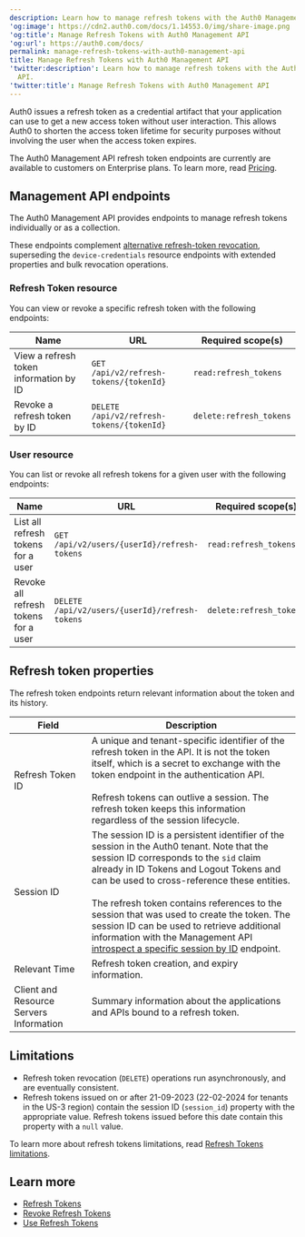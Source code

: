 ```yaml
---
description: Learn how to manage refresh tokens with the Auth0 Management API.
'og:image': https://cdn2.auth0.com/docs/1.14553.0/img/share-image.png
'og:title': Manage Refresh Tokens with Auth0 Management API
'og:url': https://auth0.com/docs/
permalink: manage-refresh-tokens-with-auth0-management-api
title: Manage Refresh Tokens with Auth0 Management API
'twitter:description': Learn how to manage refresh tokens with the Auth0 Management
  API.
'twitter:title': Manage Refresh Tokens with Auth0 Management API
---
```

Auth0 issues a <Tooltip tip="Refresh Token: Token used to obtain a renewed Access Token without forcing users to log in again." cta="View Glossary" href="/glossary?term=refresh+token">refresh token</Tooltip> as a credential artifact that your application can use to get a new <Tooltip tip="Refresh Token: Token used to obtain a renewed Access Token without forcing users to log in again." cta="View Glossary" href="/glossary?term=access+token">access token</Tooltip> without user interaction. This allows Auth0 to shorten the access token lifetime for security purposes without involving the user when the access token expires.

<Callout icon="file-lines" color="#0EA5E9" iconType="regular">

The Auth0 Management API refresh token endpoints are currently are available to customers on Enterprise plans. To learn more, read [Pricing](https://auth0.com/pricing).

</Callout>

## Management API endpoints

The Auth0 <Tooltip tip="Management API: A product to allow customers to perform administrative tasks." cta="View Glossary" href="/glossary?term=Management+API">Management API</Tooltip> provides endpoints to manage refresh tokens individually or as a collection.

These endpoints complement [alternative refresh-token revocation](/docs/secure/tokens/refresh-tokens/revoke-refresh-tokens), superseding the `device-credentials` resource endpoints with extended properties and bulk revocation operations.

### Refresh Token resource

You can view or revoke a specific refresh token with the following endpoints:

<table class="table"><thead>
<tr>
<th><strong>Name</strong></th>
<th><strong>URL</strong></th>
<th><strong>Required scope(s)</strong></th>
</tr>
</thead>
<tbody>
<tr>
<td>View a refresh token information by ID</td>
<td><code>GET /api/v2/refresh-tokens/{tokenId}</code></td>
<td><code>read:refresh_tokens</code></td>
</tr>
<tr>
<td>Revoke a refresh token by ID</td>
<td><code>DELETE /api/v2/refresh-tokens/{tokenId}</code></td>
<td><code>delete:refresh_tokens</code></td>
</tr>
</tbody>
</table>

### User resource

You can list or revoke all refresh tokens for a given user with the following endpoints:

<table class="table"><thead>
<tr>
<th><strong>Name</strong></th>
<th><strong>URL</strong></th>
<th><strong>Required scope(s)</strong></th>
</tr>
</thead>
<tbody>
<tr>
<td>List all refresh tokens for a user</td>
<td><code>GET /api/v2/users/{userId}/refresh-tokens</code></td>
<td><code>read:refresh_tokens</code></td>
</tr>
<tr>
<td>Revoke all refresh tokens for a user</td>
<td><code>DELETE /api/v2/users/{userId}/refresh-tokens</code></td>
<td><code>delete:refresh_tokens</code></td>
</tr>
</tbody>
</table>

## Refresh token properties

The refresh <Tooltip tip="Token Endpoint: Endpoint on the Authorization Server that is used to programmatically request tokens." cta="View Glossary" href="/glossary?term=token+endpoints">token endpoints</Tooltip> return relevant information about the token and its history.

<table class="table"><thead>
<tr>
<th><strong>Field</strong></th>
<th><strong>Description</strong></th>
</tr>
</thead>
<tbody>
<tr>
<td>Refresh Token ID</td>
<td>A unique and tenant-specific identifier of the refresh token in the API. It is not the token itself, which is a secret to exchange with the token endpoint in the authentication API.<br/><br/>Refresh tokens can outlive a session. The refresh token keeps this information regardless of the session lifecycle.</td>
</tr>
<tr>
<td>Session ID</td>
<td>The session ID is a persistent identifier of the session in the Auth0 tenant. Note that the session ID corresponds to the <code>sid</code> claim already in ID Tokens and Logout Tokens and can be used to cross-reference these entities.<br/><br/>The refresh token contains references to the session that was used to create the token. The session ID can be used to retrieve additional information with the Management API <a href="/docs/manage-users/sessions/manage-user-sessions-with-auth0-management-api">introspect a specific session by ID</a> endpoint.</td>
</tr>
<tr>
<td>Relevant Time</td>
<td>Refresh token creation, and expiry information.</td>
</tr>
<tr>
<td>Client and Resource Servers Information</td>
<td>Summary information about the applications and APIs bound to a refresh token.</td>
</tr>
</tbody>
</table>

## Limitations

* Refresh token revocation (`DELETE`) operations run asynchronously, and are eventually consistent.
* Refresh tokens issued on or after 21-09-2023 (22-02-2024 for tenants in the US-3 region) contain the session ID (`session_id`) property with the appropriate value. Refresh tokens issued before this date contain this property with a `null` value.

To learn more about refresh tokens limitations, read [Refresh Tokens limitations](/docs/secure/tokens/refresh-tokens).

## Learn more

* [Refresh Tokens](/docs/secure/tokens/refresh-tokens)
* [Revoke Refresh Tokens](/docs/secure/tokens/refresh-tokens/revoke-refresh-tokens)
* [Use Refresh Tokens](/docs/secure/tokens/refresh-tokens/use-refresh-tokens)
